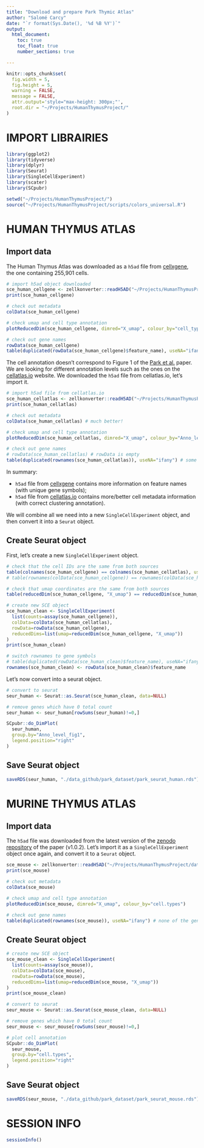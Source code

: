 ```yaml
---
title: "Download and prepare Park Thymic Atlas"
author: "Salomé Carcy"
date: "`r format(Sys.Date(), '%d %B %Y')`"
output:
  html_document:
    toc: true
    toc_float: true
    number_sections: true

---
```


```r
knitr::opts_chunk$set(
  fig.width = 5,
  fig.height = 5,
  warning = FALSE,
  message = FALSE,
  attr.output='style="max-height: 300px;"',
  root.dir = "~/Projects/HumanThymusProject/"
)
```




# IMPORT LIBRAIRIES
```r
library(ggplot2)
library(tidyverse)
library(dplyr)
library(Seurat)
library(SingleCellExperiment)
library(scater)
library(SCpubr)

setwd("~/Projects/HumanThymusProject/")
source("~/Projects/HumanThymusProject/scripts/colors_universal.R")
```




# HUMAN THYMUS ATLAS

## Import data
The Human Thymus Atlas was downloaded as a `h5ad` file from [cellxgene](https://cellxgene.cziscience.com/collections/de13e3e2-23b6-40ed-a413-e9e12d7d3910), the one containing 255,901 cells.
```r
# import h5ad object downloaded
sce_human_cellgene <- zellkonverter::readH5AD("~/Projects/HumanThymusProject/data_github/park_dataset/c6e08ab6-ab3b-41dc-8058-8e6442e081ec.h5ad")
print(sce_human_cellgene)

# check out metadata
colData(sce_human_cellgene)

# check umap and cell type annotation
plotReducedDim(sce_human_cellgene, dimred="X_umap", colour_by="cell_type")

# check out gene names
rowData(sce_human_cellgene)
table(duplicated(rowData(sce_human_cellgene)$feature_name), useNA="ifany") # none of the gene symbols are duplicated (ideal :)
```


The cell annotation doesn't correspond to Figure 1 of the [Park et al.](https://www.science.org/doi/10.1126/science.aay3224) paper. We are looking for different annotation levels such as the ones on the [cellatlas.io](https://app.cellatlas.io/thymus-development/dataset/8/scatterplot) website. We downloaded the `h5ad` file from cellatlas.io, let's import it.
```r
# import h5ad file from cellatlas.io
sce_human_cellatlas <- zellkonverter::readH5AD("~/Projects/HumanThymusProject/data_github/park_dataset/HTA08_v01_A05_Science_human_fig1.h5ad")
print(sce_human_cellatlas)

# check out metadata
colData(sce_human_cellatlas) # much better!

# check umap and cell type annotation
plotReducedDim(sce_human_cellatlas, dimred="X_umap", colour_by="Anno_level_fig1")

# check out gene names
# rowData(sce_human_cellatlas) # rowData is empty
table(duplicated(rownames(sce_human_cellatlas)), useNA="ifany") # some gene symbols are duplicated (not ideal...)
```

In summary:

- `h5ad` file from [cellxgene](https://cellxgene.cziscience.com/collections/de13e3e2-23b6-40ed-a413-e9e12d7d3910) contains more information on feature names (with unique gene symbols);
- `h5ad` file from [cellatlas.io](https://app.cellatlas.io/thymus-development/dataset/8/scatterplot) contains more/better cell metadata information (with correct clustering annotation).

We will combine all we need into a new `SingleCellExperiment` object, and then convert it into a `Seurat` object.


## Create Seurat object
First, let's create a new `SingleCellExperiment` object.
```r
# check that the cell IDs are the same from both sources
table(colnames(sce_human_cellgene) == colnames(sce_human_cellatlas), useNA="ifany")
# table(rownames(colData(sce_human_cellgene)) == rownames(colData(sce_human_cellatlas)), useNA="ifany")

# check that umap coordinates are the same from both sources
table(reducedDim(sce_human_cellgene, "X_umap") == reducedDim(sce_human_cellatlas, "X_umap"), useNA="ifany")

# create new SCE object
sce_human_clean <- SingleCellExperiment(
  list(counts=assay(sce_human_cellgene)),
  colData=colData(sce_human_cellatlas),
  rowData=rowData(sce_human_cellgene),
  reducedDims=list(umap=reducedDim(sce_human_cellgene, "X_umap"))
)
print(sce_human_clean)

# switch rownames to gene symbols
# table(duplicated(rowData(sce_human_clean)$feature_name), useNA="ifany") # last sanity check: no duplicates :)
rownames(sce_human_clean) <- rowData(sce_human_clean)$feature_name
```

Let's now convert into a seurat object.
```r
# convert to seurat
seur_human <- Seurat::as.Seurat(sce_human_clean, data=NULL)

# remove genes which have 0 total count
seur_human <- seur_human[rowSums(seur_human)!=0,]

SCpubr::do_DimPlot(
  seur_human,
  group.by="Anno_level_fig1",
  legend.position="right"
)
```


## Save Seurat object
```r
saveRDS(seur_human, "./data_github/park_dataset/park_seurat_human.rds")
```




# MURINE THYMUS ATLAS

## Import data
The `h5ad` file was downloaded from the latest version of the [zenodo repository](https://zenodo.org/records/5500511) of the paper (v1.0.2). Let's import it as a `SingleCellExperiment` object once again, and convert it to a `Seurat` object.
```r
sce_mouse <- zellkonverter::readH5AD("~/Projects/HumanThymusProject/data_github/park_dataset/HTA08_v02_A04_Science_mouse_total.h5ad")
print(sce_mouse)

# check out metadata
colData(sce_mouse)

# check umap and cell type annotation
plotReducedDim(sce_mouse, dimred="X_umap", colour_by="cell.types")

# check out gene names
table(duplicated(rownames(sce_mouse)), useNA="ifany") # none of the gene symbols are duplicated (ideal :)
```


## Create Seurat object
```r
# create new SCE object
sce_mouse_clean <- SingleCellExperiment(
  list(counts=assay(sce_mouse)),
  colData=colData(sce_mouse),
  rowData=rowData(sce_mouse),
  reducedDims=list(umap=reducedDim(sce_mouse, "X_umap"))
)
print(sce_mouse_clean)

# convert to seurat
seur_mouse <- Seurat::as.Seurat(sce_mouse_clean, data=NULL)

# remove genes which have 0 total count
seur_mouse <- seur_mouse[rowSums(seur_mouse)!=0,]

# plot cell annotation
SCpubr::do_DimPlot(
  seur_mouse,
  group.by="cell.types",
  legend.position="right"
)
```


## Save Seurat object
```r
saveRDS(seur_mouse, "./data_github/park_dataset/park_seurat_mouse.rds")
```




# SESSION INFO
```r
sessionInfo()
```
